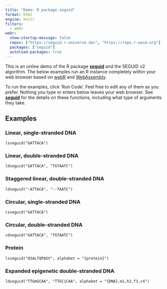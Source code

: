 ```yaml
---
title: "Demo: R package seguid"
format: html
engine: knitr
filters:
  - webr
webr:
  show-startup-message: false
  repos: ["https://seguid.r-universe.dev", "https://repo.r-wasm.org"]
  packages: ["seguid"]
  autoload-packages: true
---
```


This is an online demo of the R package **[seguid]** and the SEGUID v2
algorithm.  The below examples run an R instance completely within
your web browser based on [webR] and [WebAssembly].

To run the examples, click 'Run Code'. Feel free to edit any of them
as you prefer. Nothing you type or enters below leaves your web
browser.  See **[seguid]** for the details on these functions,
including what type of arguments they take.


## Examples

### Linear, single-stranded DNA

```webr-r
lsseguid("GATTACA")
```

### Linear, double-stranded DNA

```webr-r
ldseguid("GATTACA", "TGTAATC")
```

### Staggered linear, double-stranded DNA

```webr-r
ldseguid("-ATTACA", "--TAATC")
```

### Circular, single-stranded DNA

```webr-r
csseguid("GATTACA")
```

### Circular, double-stranded DNA

```webr-r
cdseguid("GATTACA", "TGTAATC")
```

### Protein

```webr-r
lsseguid("QSALTQPASV", alphabet = "{protein}")
```


### Expanded epigenetic double-stranded DNA

```webr-r
ldseguid("TTGmGCAA", "TTGC1CAA", alphabet = "{DNA},m1,h2,f3,c4")
```



[seguid]: https://seguid-r.seguid.org/
[webR]: https://docs.r-wasm.org/webr/latest/
[WebAssembly]: https://webassembly.org/

